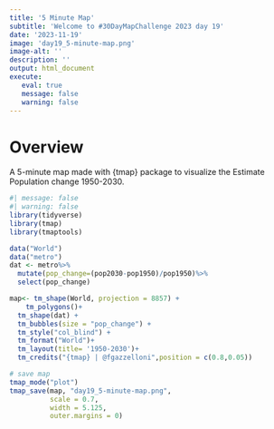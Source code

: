 ```yaml
---
title: '5 Minute Map'
subtitle: 'Welcome to #30DayMapChallenge 2023 day 19'
date: '2023-11-19'
image: 'day19_5-minute-map.png'
image-alt: ''
description: ''
output: html_document
execute: 
   eval: true
   message: false
   warning: false
---
```



# Overview

A 5-minute map made with {tmap} package to visualize the Estimate Population change 1950-2030.

```r
#| message: false
#| warning: false
library(tidyverse)
library(tmap)
library(tmaptools)
```

```r
data("World")
data("metro")
dat <- metro%>%
  mutate(pop_change=(pop2030-pop1950)/pop1950)%>%
  select(pop_change)
```


```r
map<- tm_shape(World, projection = 8857) +
    tm_polygons()+
  tm_shape(dat) + 
  tm_bubbles(size = "pop_change") +
  tm_style("col_blind") +
  tm_format("World")+
  tm_layout(title= '1950-2030')+
  tm_credits("{tmap} | @fgazzelloni",position = c(0.8,0.05))
```


```r
# save map
tmap_mode("plot")
tmap_save(map, "day19_5-minute-map.png", 
          scale = 0.7, 
          width = 5.125, 
          outer.margins = 0)
```


